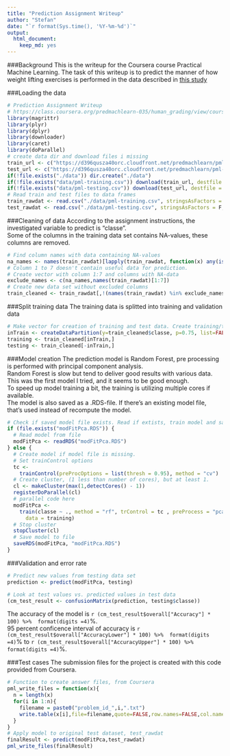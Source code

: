 ```yaml
---
title: "Prediction Assignment Writeup"
author: "Stefan"
date: "`r format(Sys.time(), '%Y-%m-%d')`"
output: 
  html_document: 
    keep_md: yes
---
```


###Background
This is the writeup for the Coursera course Practical Machine Learning.
The task of this writeup is to predict the manner of how weight lifting exercises is performed in the data described in [this study]( http://groupware.les.inf.puc-rio.br/har)  

###Loading the data

```r
# Prediction Assignment Writeup
# https://class.coursera.org/predmachlearn-035/human_grading/view/courses/975205/assessments/4/submissions
library(magrittr)
library(plyr)
library(dplyr)
library(downloader)
library(caret)
library(doParallel)
# create data dir and download files i missing
train_url <- c("https://d396qusza40orc.cloudfront.net/predmachlearn/pml-training.csv")
test_url <- c("https://d396qusza40orc.cloudfront.net/predmachlearn/pml-testing.csv")
if(!file.exists("./data")) dir.create("./data")
if(!file.exists("data/pml-training.csv")) download(train_url, destfile = "data/pml-training.csv")
if(!file.exists("data/pml-testing.csv")) download(test_url, destfile = "data/pml-testing.csv")
# Read train and test files to data frames
train_rawdat <- read.csv("./data/pml-training.csv", stringsAsFactors = F, na.strings = c("","NA", "#DIV/0!"))
test_rawdat <- read.csv("./data/pml-testing.csv", stringsAsFactors = F, na.strings = c("","NA", "#DIV/0!"))
```

###Cleaning of data
According to the assignment instructions, the investigated variable to predict is "classe".  
Some of the columns in the training data set contains NA-values, these columns are removed.

```r
# Find column names with data containing NA-values
na_names <- names(train_rawdat)[lapply(train_rawdat, function(x) any(is.na(x))) %>% unlist]
# Column 1 to 7 doesn't contain useful data for prediction.
# Create vector with column 1:7 and columns with NA-data
exclude_names <- c(na_names,names(train_rawdat)[1:7])
# Create new data set without excluded columns
train_cleaned <- train_rawdat[,!(names(train_rawdat) %in% exclude_names)]
```

###Split training data
The training data is splitted into training and validation data
```r
# Make vector for creation of training and test data. Create training/test data sets
inTrain <- createDataPartition(y=train_cleaned$classe, p=0.75, list=FALSE)
training <- train_cleaned[inTrain,]
testing <- train_cleaned[-inTrain,]
```

###Model creation
The prediction model is Random Forest, pre processing is performed with principal component analysis.  
Random Forest is slow but tend to deliver good results with various data. This was the first model I tried, and it seems to be good enough.  
To speed up model training a bit, the training is utilizing multiple cores if available.  
The model is also saved as a .RDS-file. If there's an existing model file, that's used instead of recompute the model.  
```r
# Check if saved model file exists. Read if extists, train model and save .RDS file if missing.
if (file.exists("modFitPca.RDS")) {
  # Read model from file
  modFitPca <- readRDS("modFitPca.RDS")
} else {
  # Create model if model file is missing.
  # Set trainControl options
  tc <-
    trainControl(preProcOptions = list(thresh = 0.95), method = "cv")
  # Create cluster, (1 less than number of cores), but at least 1.
  cl <- makeCluster(max(1,detectCores() - 1))
  registerDoParallel(cl)
  # parallel code here
  modFitPca <-
    train(classe ~ ., method = "rf", trControl = tc , preProcess = "pca",
      data = training)
  # Stop cluster
  stopCluster(cl)
  # Save model to file
  saveRDS(modFitPca, "modFitPca.RDS")
}
```

###Validation and error rate
```r
# Predict new values from testing data set
prediction <- predict(modFitPca, testing)

# Look at test values vs. predicted values in test data
(cm_test_result <- confusionMatrix(prediction, testing$classe))
```
The accuracy of the model is `r (cm_test_result$overall["Accuracy"] * 100) %>%  format(digits =4)`%.  
95 percent conficence interval of accuracy is `r (cm_test_result$overall["AccuracyLower"] * 100) %>%  format(digits =4)`% to 
`r (cm_test_result$overall["AccuracyUpper"] * 100) %>%  format(digits =4)`%.  

###Test cases
The submission files for the project is created with this code provided from Coursera.
```r
# Function to create answer files, from Coursera
pml_write_files = function(x){
  n = length(x)
  for(i in 1:n){
    filename = paste0("problem_id_",i,".txt")
    write.table(x[i],file=filename,quote=FALSE,row.names=FALSE,col.names=FALSE)
  }
}
# Apply model to original test dataset, test_rawdat
finalResult <- predict(modFitPca,test_rawdat)
pml_write_files(finalResult)
```

